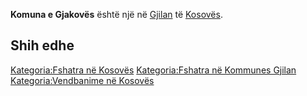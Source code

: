 {{Fshat në 
 | Emri                = Komuna e Gjakovës
 | EmriAlt                = 
 | NAME_SHORT_FORM=      Gjakovë
 | NAME_GENERIC=      Komuna
 | NAME_SORT_NAME_RO=      KOMUNAEGJAKOVES
 | FULL_NAME_RO = Komuna e Gjakovës
 | FULL_NAME_ND_RO=Komuna e Gjakoves
 | SORT_NAME_RG=GJAKOVES KOMUNAE
 | FULL_NAME_RG=Gjakovës, Komuna e
 | FULL_NAME_ND_RG=Gjakoves, Komuna e
 | SRP_NAME_SHORT_FORM=      
 | SRP_NAME_GENERIC=      
 | SRP_NAME_SORT_NAME_RO=      
 | SRP_FULL_NAME_RO = 
 | SRP_FULL_NAME_ND_RO=
 | SRP_SORT_NAME_RG=
 | SRP_FULL_NAME_RG=
 | SRP_FULL_NAME_ND_RG=
 | Emri (Rasa dhanore) = 
 | Figura              = 
 | Shteti              = Kosovo
 | Komuna              = Gjilan
 | Kodi postar         = 
 | Sipërfaqja          = 

 | Popullsia           = 

 | Regj. i popullsisë  = 
 | Dend. e popullsisë  = 
 | Faqja zyrtare       = 
 <!--- Koordinatat ----> 
 | Gjerësia            = 42.383333
 | Gjatësia            = 20.383333
 | Lartësia            = 
}}
'''Komuna e Gjakovës''' është një [[]] në [[Gjilan]] të [[Kosovës]].

<!-- == Gjeografia == -->
<!-- == Historia == -->
<!-- == Demografia == -->
== Shih edhe ==
{{Komuna Gjilan}}
{{Kosovo-Administrata-Cung}}

[[Kategoria:Fshatra në Kosovës]]
[[Kategoria:Fshatra në Kommunes Gjilan]]
[[Kategoria:Vendbanime në Kosovës]]